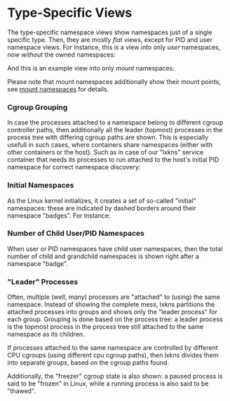 
# Type-Specific Views

The type-specific namespace views show namespaces just of a single specific
type. Then, they are mostly _flat_ views, except for PID and user namespace
views. For instance, this is a view into only _user_ namespaces, now _without_
the owned namespaces:

<Example>
  <NamespaceProcessTree type="user" discovery={discovery} action={{ action: "" }} />
</Example>

And this is an example view into only _mount_ namespaces:

<Example>
  <NamespaceProcessTree type="mnt" discovery={discovery} action={{ action: "" }} />
</Example>

Please note that mount namespaces additionally show their mount points, see
[mount namespaces](/help/mounts) for details.

### Cgroup Grouping

In case the processes attached to a namespace belong to different cgroup
controller paths, then additionally all the leader (topmost) processes in the process
tree with differing cgroup paths are shown. This is especially usefull in such
cases, where containers share namespaces (either with other containers or the
host). Such as in case of our "lxkns" service container that needs its processes
to run attached to the host's initial PID namespace for correct namespace
discovery:

<Example>
  <NamespaceProcessTree type="pid" discovery={discovery} action={{ action: "" }} />
</Example>

### Initial Namespaces

As the Linux kernel initializes, it creates a set of so-called "initial"
namespaces: these are indicated by dashed borders around their namespace
"badges". For instance:

<Example maxWidth="16em">
  <NamespaceExample type="net" initial={true} />
</Example>


### Number of Child User/PID Namespaces

When user or PID namespaces have child user namespaces, then the total number of
child and grandchild namespaces is shown right after a namespace "badge".

### "Leader" Processes

Often, multiple (well, _many_) processes are "attached" to (using) the same
namespace. Instead of showing the complete mess, lxkns partitions the attached
processes into groups and shows only the "leader process" for each group.
Grouping is done based on the process tree: a leader process is the topmost
process in the process tree still attached to the same namespace as its
children.

If processes attached to the same namespace are controlled by different CPU
cgroups (using different cpu cgroup paths), then lxkns divides them into
separate groups, based on the cgroup paths found.

Additionally, the "freezer" cgroup state is also shown: a <Pause
className="icon"/> paused process is said to be "frozen" in Linux, while a
&#32;<PlayArrow className="icon"/> running process is also said to be "thawed".
